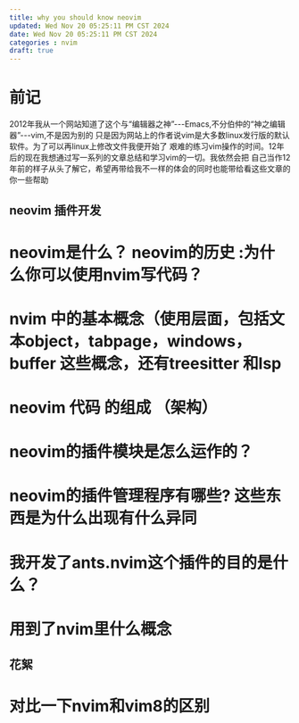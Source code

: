 ```yaml
---
title: why you should know neovim
updated: Wed Nov 20 05:25:11 PM CST 2024
date: Wed Nov 20 05:25:11 PM CST 2024
categories : nvim
draft: true
---
```

# 前记
2012年我从一个网站知道了这个与“编辑器之神”---Emacs,不分伯仲的“神之编辑器”---vim,不是因为别的
只是因为网站上的作者说vim是大多数linux发行版的默认软件。为了可以再linux上修改文件我便开始了
艰难的练习vim操作的时间。12年后的现在我想通过写一系列的文章总结和学习vim的一切。我依然会把
自己当作12年前的样子从头了解它，希望再带给我不一样的体会的同时也能带给看这些文章的你一些帮助

## neovim 插件开发

# neovim是什么？ neovim的历史 :为什么你可以使用nvim写代码？
# nvim 中的基本概念（使用层面，包括文本object，tabpage，windows，buffer 这些概念，还有treesitter 和lsp
# neovim 代码 的组成 （架构）
# neovim的插件模块是怎么运作的？
# neovim的插件管理程序有哪些? 这些东西是为什么出现有什么异同

# 我开发了ants.nvim这个插件的目的是什么？
# 用到了nvim里什么概念

## 花絮
# 对比一下nvim和vim8的区别
